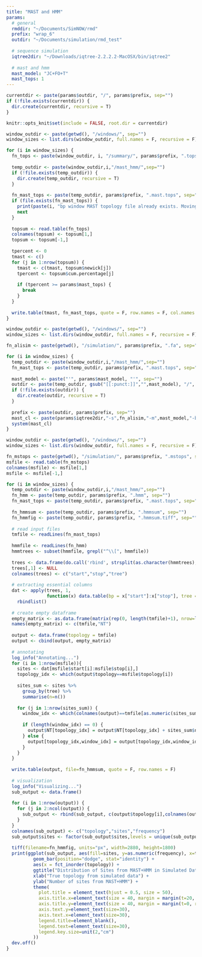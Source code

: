 ```yaml
---
title: "MAST and HMM"
params:
  # general
  rmddir: "~/Documents/SimNOW/rmd"
  prefix: "wrap_6"
  outdir: "~/Documents/simulation/rmd_test"
  
  # sequence simulation
  iqtree2dir: "~/Downloads/iqtree-2.2.2.2-MacOSX/bin/iqtree2"
  
  # mast and hmm
  mast_model: "JC+FO+T"
  mast_tops: 1
---
```


```r
currentdir <- paste(params$outdir, "/", params$prefix, sep="")
if (!file.exists(currentdir)) {
  dir.create(currentdir, recursive = T)
}

knitr::opts_knit$set(include = FALSE, root.dir = currentdir)
```

```r
window_outdir <- paste(getwd(), "/windows/", sep="")
window_sizes <- list.dirs(window_outdir, full.names = F, recursive = F)

for (i in window_sizes) {
  fn_tops <- paste(window_outdir, i, "/summary/", params$prefix, ".topsum", sep="")
  
  temp_outdir <- paste(window_outdir,i,"/mast_hmm/",sep="")
  if (!file.exists(temp_outdir)) {
    dir.create(temp_outdir, recursive = T)
  }
  
  fn_mast_tops <- paste(temp_outdir, params$prefix, ".mast.tops", sep="")
  if (file.exists(fn_mast_tops)) {
    print(paste(i, "bp window MAST topology file already exists. Moving on...", sep=""))
    next
  }
  
  topsum <- read.table(fn_tops)
  colnames(topsum) <- topsum[1,]
  topsum <- topsum[-1,]
  
  tpercent <- 0
  tmast <- c()
  for (j in 1:nrow(topsum)) {
    tmast <- c(tmast, topsum$newick[j])
    tpercent <- topsum$cum.percentage[j]
    
    if (tpercent >= params$mast_tops) {
      break
    }
  }
  
  write.table(tmast, fn_mast_tops, quote = F, row.names = F, col.names = F)
}
```

```r
window_outdir <- paste(getwd(), "/windows/", sep="")
window_sizes <- list.dirs(window_outdir, full.names = F, recursive = F)

fn_alisim <- paste(getwd(), "/simulation/", params$prefix, ".fa", sep="")

for (i in window_sizes) {
  temp_outdir <- paste(window_outdir,i,"/mast_hmm/",sep="")
  fn_mast_tops <- paste(temp_outdir, params$prefix, ".mast.tops", sep="")
  
  mast_model <- paste("'", params$mast_model, "'", sep="")
  outdir <- paste(temp_outdir, gsub("[[:punct:]]","",mast_model), "/", sep="")
  if (!file.exists(outdir)) {
    dir.create(outdir, recursive = T)
  }
  
  prefix <- paste(outdir, params$prefix, sep="")
  mast_cl <- paste(params$iqtree2dir,"-s",fn_alisim,"-m",mast_model,"-blmin 0.0001 -te",fn_mast_tops,"-pre",prefix,"-hmm -wslm -wspm -alninfo")
  system(mast_cl)
}
```

```r
window_outdir <- paste(getwd(), "/windows/", sep="")
window_sizes <- list.dirs(window_outdir, full.names = F, recursive = F)

fn_mstops <- paste(getwd(), "/simulation/", params$prefix, ".mstops", sep="")
msfile <- read.table(fn_mstops)
colnames(msfile) <- msfile[1,]
msfile <- msfile[-1,]

for (i in window_sizes) {
  temp_outdir <- paste(window_outdir,i,"/mast_hmm/",sep="")
  fn_hmm <- paste(temp_outdir, params$prefix, ".hmm", sep="")
  fn_mast_tops <- paste(temp_outdir, params$prefix, ".mast.tops", sep="")
  
  fn_hmmsum <- paste(temp_outdir, params$prefix, ".hmmsum", sep="")
  fn_hmmfig <- paste(temp_outdir, params$prefix, ".hmmsum.tiff", sep="")
  
  # read input files
  tmfile <- readLines(fn_mast_tops)
  
  hmmfile <- readLines(fn_hmm)
  hmmtrees <- subset(hmmfile, grepl("^\\[", hmmfile))
  
  trees <- data.frame(do.call('rbind', strsplit(as.character(hmmtrees),'\\[|,|\\]')))
  trees[,1] <- NULL
  colnames(trees) <- c("start","stop","tree")
  
  # extracting essential columns
  dat <- apply(trees, 1,
               function(x) data.table(bp = x["start"]:x["stop"], tree = x["tree"])) %>%
    rbindlist()
  
  # create empty dataframe
  empty_matrix <- as.data.frame(matrix(rep(0, length(tmfile)+1), nrow=length(tmfile), ncol=length(tmfile)+1))
  names(empty_matrix) <- c(tmfile,"NT")
  
  output <- data.frame(topology = tmfile)
  output <- cbind(output, empty_matrix)
  
  # annotating
  log_info("Annotating...")
  for (i in 1:nrow(msfile)){
    sites <- dat[msfile$start[i]:msfile$stop[i],]
    topology_idx <- which(output$topology==msfile$topology[i])
    
    sites_sum <- sites %>%
      group_by(tree) %>%
      summarise(n=n())
    
    for (j in 1:nrow(sites_sum)) {
      window_idx <- which(colnames(output)==tmfile[as.numeric(sites_sum$tree[j])])
      
      if (length(window_idx) == 0) {
        output$NT[topology_idx] = output$NT[topology_idx] + sites_sum$n[j]
      } else {
        output[topology_idx,window_idx] = output[topology_idx,window_idx] + sites_sum$n[j]
      }
    }
  }
  
  write.table(output, file=fn_hmmsum, quote = F, row.names = F)
  
  # visualization
  log_info("Visualizing...")
  sub_output <- data.frame()
  
  for (i in 1:nrow(output)) {
    for (j in 2:ncol(output)) {
      sub_output <- rbind(sub_output, c(output$topology[i],colnames(output[j]),output[i,j]))
    }
  }
  colnames(sub_output) <- c("topology","sites","frequency")
  sub_output$sites <- factor(sub_output$sites,levels = unique(sub_output$sites),ordered = T)
  
  tiff(filename=fn_hmmfig, units="px", width=2880, height=1800)
  print(ggplot(sub_output, aes(fill=sites, y=as.numeric(frequency), x=topology)) + 
          geom_bar(position="dodge", stat="identity") +
          aes(x = fct_inorder(topology)) +
          ggtitle("Distribution of Sites from MAST+HMM in Simulated Dataset") + 
          xlab("True topology from simulated data") +
          ylab("Number of sites from MAST+HMM") +
          theme(
            plot.title = element_text(hjust = 0.5, size = 50),
            axis.title.x=element_text(size = 40, margin = margin(t=20, r=0, b=0, l=0)),
            axis.title.y=element_text(size = 40, margin = margin(t=0, r=20, b=0, l=0)),
            axis.text.y=element_text(size=30),
            axis.text.x=element_text(size=30),
            legend.title=element_blank(),
            legend.text=element_text(size=30),
            legend.key.size=unit(2,"cm")
          ))
  dev.off()
}
```
